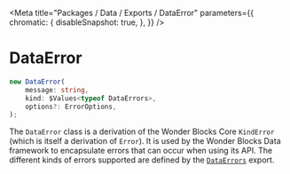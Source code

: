 
<Meta
    title="Packages / Data / Exports / DataError"
    parameters={{
        chromatic: {
            disableSnapshot: true,
        },
    }}
/>

# DataError

```ts
new DataError(
    message: string,
    kind: $Values<typeof DataErrors>,
    options?: ErrorOptions,
);
```

The `DataError` class is a derivation of the Wonder Blocks Core `KindError` (which is itself a derivation of `Error`). It is used by the Wonder Blocks Data framework to encapsulate errors that can occur when using its API. The different kinds of errors supported are defined by the <a href="./?path=/docs/packages-data-exports-dataerrors--docs">`DataErrors`</a> export.
